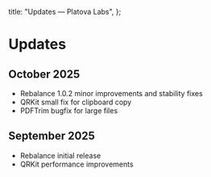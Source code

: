   title: "Updates — Platova Labs",
};

# Updates

## October 2025

- Rebalance 1.0.2 minor improvements and stability fixes
- QRKit small fix for clipboard copy
- PDFTrim bugfix for large files

## September 2025

- Rebalance initial release
- QRKit performance improvements
